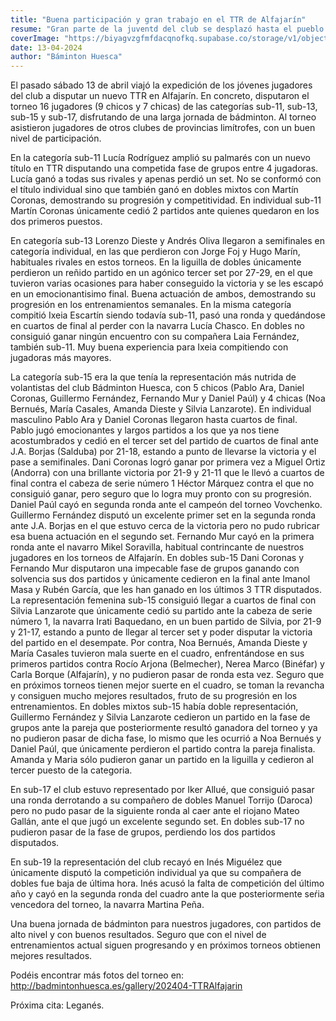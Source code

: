 ```yaml
---
title: "Buena participación y gran trabajo en el TTR de Alfajarín"
resume: "Gran parte de la juventd del club se desplazó hasta el pueblo zaragozano para participar en el TTR"
coverImage: "https://biyagvzgfmfdacqnofkq.supabase.co/storage/v1/object/public/images/blog/1f0294c3-b4ab-4030-ab76-dc852daef943.webp"
date: 13-04-2024
author: "Báminton Huesca"
---
```


El pasado sábado 13 de abril viajó la expedición de los jóvenes jugadores del club a disputar un nuevo TTR en Alfajarín.
En concreto, disputaron el torneo 16 jugadores (9 chicos y 7 chicas) de las categorías sub-11, sub-13, sub-15 y sub-17,
disfrutando de una larga jornada de bádminton. Al torneo asistieron jugadores de otros clubes de provincias limítrofes,
con un buen nivel de participación.

En la categoría sub-11 Lucía Rodríguez amplió su palmarés con un nuevo título en TTR disputando una competida fase de
grupos entre 4 jugadoras. Lucía ganó a todas sus rivales y apenas perdió un set. No se conformó con el título individual
sino que también ganó en dobles mixtos con Martín Coronas, demostrando su progresión y competitividad.
En individual sub-11 Martín Coronas únicamente cedió 2 partidos ante quienes quedaron en los dos primeros puestos.

En categoría sub-13 Lorenzo Dieste y Andrés Oliva llegaron a semifinales en categoría individual,
en las que perdieron con Jorge Foj y Hugo Marín, habituales rivales en estos torneos. En la liguilla de dobles
únicamente perdieron un reñido partido en un agónico tercer set por 27-29, en el que tuvieron varias ocasiones
para haber conseguido la victoria y se les escapó en un emocionantisimo final. Buena actuación de ambos,
demostrando su progresión en los entrenamientos semanales. En la misma categoría compitió Ixeia Escartín
siendo todavía sub-11, pasó una ronda y quedándose en cuartos de final al perder con la navarra Lucía Chasco.
En dobles no consiguió ganar ningún encuentro con su compañera Laia Fernández, también sub-11.
Muy buena experiencia para Ixeia compitiendo con jugadoras más mayores.

La categoría sub-15 era la que tenía la representación más nutrida de volantistas del club Bádminton Huesca,
con 5 chicos (Pablo Ara, Daniel Coronas, Guillermo Fernández, Fernando Mur y Daniel Paúl) y 4 chicas (Noa Bernués, María Casales, Amanda Dieste y Silvia Lanzarote). En individual masculino Pablo Ara y Daniel Coronas llegaron hasta cuartos de final.  
Pablo jugó emocionantes y largos partidos a los que ya nos tiene acostumbrados y cedió en el tercer set del partido de
cuartos de final ante J.A. Borjas (Salduba) por 21-18, estando a punto de llevarse la victoria y el pase a semifinales. Dani Coronas logró ganar por primera vez a Miguel Ortiz (Andorra) con una brillante victoria por 21-9 y 21-11 que le llevó a cuartos de final contra el cabeza de serie número 1 Héctor Márquez contra el que no consiguió ganar, pero seguro que lo logra muy pronto con su progresión. Daniel Paúl cayó en segunda ronda ante el campeón del torneo Vovchenko. Guillermo Fernández disputó un excelente primer set en la segunda ronda ante J.A. Borjas en el que estuvo cerca de la victoria pero no pudo rubricar esa buena actuación en el segundo set. Fernando Mur cayó en la primera ronda ante el navarro Mikel Soravilla, habitual contrincante de nuestros jugadores en los torneos de Alfajarín.
En dobles sub-15 Dani Coronas y Fernando Mur disputaron una impecable fase de grupos ganando con solvencia sus
dos partidos y únicamente cedieron en la final ante Imanol Masa y Rubén García, que les han ganado en los últimos 3 TTR disputados.
La representación femenina sub-15 consiguió llegar a cuartos de final con Silvia Lanzarote
que únicamente cedió su partido ante la cabeza de serie número 1, la navarra Irati Baquedano, en un buen partido de Silvia,
por 21-9 y 21-17, estando a punto de llegar al tercer set y poder disputar la victoria del partido en el desempate.
Por contra, Noa Bernués, Amanda Dieste y María Casales tuvieron mala suerte en el cuadro,
enfrentándose en sus primeros partidos contra Rocío Arjona (Belmecher), Nerea Marco (Binéfar) y Carla Borque (Alfajarín),
y no pudieron pasar de ronda esta vez. Seguro que en próximos torneos tienen mejor suerte en el cuadro, se toman la revancha y consiguen mucho mejores resultados, fruto de su progresión en los entrenamientos.
En dobles mixtos sub-15 había doble representación, Guillermo Fernández y Silvia Lanzarote
cedieron un partido en la fase de grupos ante la pareja que posteriormente resultó ganadora del torneo y ya no
pudieron pasar de dicha fase, lo mismo que les ocurrió a Noa Bernués y Daniel Paúl, que únicamente perdieron
el partido contra la pareja finalista. Amanda y Maria sólo pudieron ganar un partido en la liguilla y cedieron al tercer puesto de la categoria.

En sub-17 el club estuvo representado por Iker Allué, que consiguió pasar una ronda derrotando a su compañero de
dobles Manuel Torrijo (Daroca) pero no pudo pasar de la siguiente ronda al caer ante el riojano Mateo Gallán,
ante el que jugó un excelente segundo set. En dobles sub-17 no pudieron pasar de la fase de grupos,
perdiendo los dos partidos disputados.

En sub-19 la representación del club recayó en Inés Miguélez que únicamente disputó la competición individual
ya que su compañera de dobles fue baja de última hora. Inés acusó la falta de competición del último año y cayó en la segunda ronda del cuadro ante la que
posteriormente seŕia vencedora del torneo, la navarra Martina Peña.

Una buena jornada de bádminton para nuestros jugadores, con partidos de alto nivel y con buenos resultados.
Seguro que con el nivel de entrenamientos actual siguen progresando y en próximos torneos obtienen mejores resultados.

Podéis encontrar más fotos del torneo en: http://badmintonhuesca.es/gallery/202404-TTRAlfajarin

Próxima cita: Leganés.
